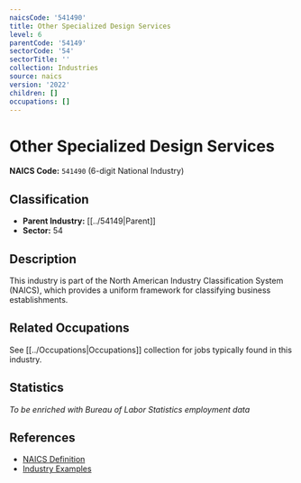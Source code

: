 ```yaml
---
naicsCode: '541490'
title: Other Specialized Design Services
level: 6
parentCode: '54149'
sectorCode: '54'
sectorTitle: ''
collection: Industries
source: naics
version: '2022'
children: []
occupations: []
---
```

# Other Specialized Design Services

**NAICS Code:** `541490` (6-digit National Industry)

## Classification

- **Parent Industry:** [[../54149|Parent]]
- **Sector:** 54

## Description

This industry is part of the North American Industry Classification System (NAICS), which provides a uniform framework for classifying business establishments.

## Related Occupations

See [[../Occupations|Occupations]] collection for jobs typically found in this industry.

## Statistics

*To be enriched with Bureau of Labor Statistics employment data*

## References

- [NAICS Definition](https://www.census.gov/naics/)
- [Industry Examples](https://www.census.gov/naics/2022NAICS/)

